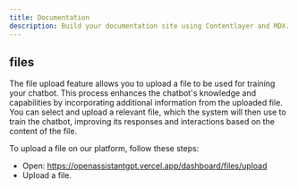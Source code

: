 ```yaml
---
title: Documentation
description: Build your documentation site using Contentlayer and MDX.
---
```


## files

The file upload feature allows you to upload a file to be used for training your chatbot. This process enhances the chatbot's knowledge and capabilities by incorporating additional information from the uploaded file. You can select and upload a relevant file, which the system will then use to train the chatbot, improving its responses and interactions based on the content of the file.

To upload a file on our platform, follow these steps:

- Open: https://openassistantgpt.vercel.app/dashboard/files/upload
- Upload a file.
